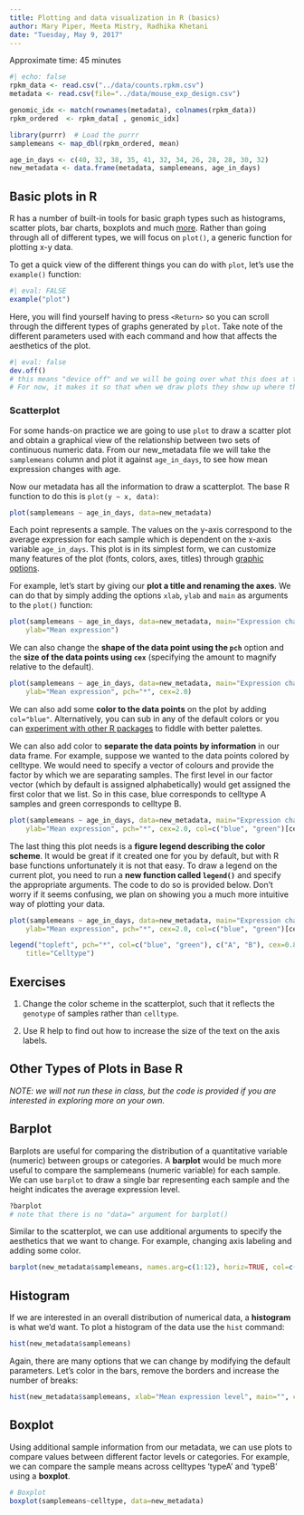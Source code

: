 ```yaml
---
title: Plotting and data visualization in R (basics)
author: Mary Piper, Meeta Mistry, Radhika Khetani
date: "Tuesday, May 9, 2017"
---
```


Approximate time: 45 minutes

```r
#| echo: false
rpkm_data <- read.csv("../data/counts.rpkm.csv")
metadata <- read.csv(file="../data/mouse_exp_design.csv")

genomic_idx <- match(rownames(metadata), colnames(rpkm_data))
rpkm_ordered  <- rpkm_data[ , genomic_idx]

library(purrr)  # Load the purrr
samplemeans <- map_dbl(rpkm_ordered, mean) 

age_in_days <- c(40, 32, 38, 35, 41, 32, 34, 26, 28, 28, 30, 32)    	
new_metadata <- data.frame(metadata, samplemeans, age_in_days) 
```



## Basic plots in R
R has a number of built-in tools for basic graph types such as histograms, scatter plots, bar charts, boxplots and much [more](http://www.statmethods.net/graphs/). Rather than going through all of different types, we will focus on `plot()`, a generic function for plotting x-y data. 

To get a quick view of the different things you can do with `plot`, let's use the `example()` function:
```r
#| eval: FALSE
example("plot")
```

Here, you will find yourself having to press `<Return>` so you can scroll through the different types of graphs generated by `plot`. Take note of the different parameters used with each command and how that affects the aesthetics of the plot. 

```r
#| eval: false
dev.off() 
# this means "device off" and we will be going over what this does at the end of this section. 
# For now, it makes it so that when we draw plots they show up where they are supposed to?
```

### Scatterplot
For some hands-on practice we are going to use `plot` to draw a scatter plot and obtain a graphical view of the relationship between two sets of continuous numeric data. From our new_metadata file we will take the `samplemeans` column and plot it against `age_in_days`, to see how mean expression changes with age. 

Now our metadata has all the information to draw a scatterplot. The base R function to do this is `plot(y ~ x, data)`:
```r
plot(samplemeans ~ age_in_days, data=new_metadata)
```


Each point represents a sample. The values on the y-axis correspond to the average expression for each sample which is dependent on the x-axis variable `age_in_days`. This plot is in its simplest form, we can customize many features of the plot (fonts, colors, axes, titles) through [graphic options](http://www.statmethods.net/advgraphs/parameters.html).

For example, let's start by giving our **plot a title and renaming the axes**. We can do that by simply adding the options `xlab`, `ylab` and `main` as arguments to the `plot()` function:

```r
plot(samplemeans ~ age_in_days, data=new_metadata, main="Expression changes with age", xlab="Age (days)", 
	ylab="Mean expression")
```	
	

We can also change the **shape of the data point using the `pch`** option and the **size of the data points using `cex`** (specifying the amount to magnify relative to the default).

```r
plot(samplemeans ~ age_in_days, data=new_metadata, main="Expression changes with age", xlab="Age (days)", 
	ylab="Mean expression", pch="*", cex=2.0)
```



We can also add some **color to the data points** on the plot by adding `col="blue"`. Alternatively, you can sub in any of the default colors or you can [experiment with other R packages](http://www.stat.ubc.ca/~jenny/STAT545A/block14_colors.html#basic-color-specification-and-the-default-palette) to fiddle with better palettes. 

We can also add color to **separate the data points by information** in our data frame. For example, suppose we wanted to the data points colored by celltype. We would need to specify a vector of colours and provide the factor by which we are separating samples. The first level in our factor vector (which by default is assigned alphabetically) would get assigned the first color that we list. So in this case, blue corresponds to celltype A samples and green corresponds to celltype B.

```r
plot(samplemeans ~ age_in_days, data=new_metadata, main="Expression changes with age", xlab="Age (days)", 
	ylab="Mean expression", pch="*", cex=2.0, col=c("blue", "green")[celltype])
```


The last thing this plot needs is a **figure legend describing the color scheme**. It would be great if it created one for you by default, but with R base functions unfortunately it is not that easy. To draw a legend on the current plot, you need to run a **new function called `legend()`** and specify the appropriate arguments. The code to do so is provided below. Don't worry if it seems confusing, we plan on showing you a much more intuitive way of plotting your data.

```r
plot(samplemeans ~ age_in_days, data=new_metadata, main="Expression changes with age", xlab="Age (days)", 
	ylab="Mean expression", pch="*", cex=2.0, col=c("blue", "green")[celltype])

legend("topleft", pch="*", col=c("blue", "green"), c("A", "B"), cex=0.8,
 	title="Celltype")
```

::: callout-tip
# Exercises

1. Change the color scheme in the scatterplot, such that it reflects the `genotype` of samples rather than `celltype`.

2. Use R help to find out how to increase the size of the text on the axis labels.

:::


::: {.callout-note collapse=TRUE}
# Other Types of Plots in Base R


*NOTE: we will not run these in class, but the code is provided if you are interested in exploring more on your own.*

## Barplot 
Barplots are useful for comparing the distribution of a quantitative variable (numeric) between groups or categories. A **barplot**  would be much more useful to compare the samplemeans (numeric variable) for each sample. We can use `barplot` to draw a single bar representing each sample and the height indicates the average expression level. 

```r
?barplot
# note that there is no "data=" argument for barplot()
```

Similar to the scatterplot, we can use additional arguments to specify the aesthetics that we want to change. For example, changing axis labeling and adding some color.

```r
barplot(new_metadata$samplemeans, names.arg=c(1:12), horiz=TRUE, col=c("darkblue", "red")[new_metadata$genotype]) 
```	

## Histogram 
If we are interested in an overall distribution of numerical data, a **histogram** is what we'd want. To plot a histogram of the data use the `hist` command:

```r
hist(new_metadata$samplemeans)
```

Again, there are many options that we can change by modifying the default parameters. Let's color in the bars, remove the borders and increase the number of breaks:
```r
hist(new_metadata$samplemeans, xlab="Mean expression level", main="", col="darkgrey", border=FALSE) 
```

## Boxplot

Using additional sample information from our metadata, we can use plots to compare values between different factor levels or categories. For example, we can compare the sample means across celltypes 'typeA' and 'typeB' using a **boxplot**.

```r
# Boxplot
boxplot(samplemeans~celltype, data=new_metadata)
```

:::

